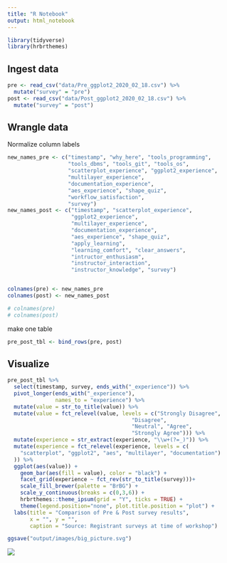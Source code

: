 ```yaml
---
title: "R Notebook"
output: html_notebook
---
```


```r
library(tidyverse)
library(hrbrthemes)
```

## Ingest data

```r
pre <- read_csv("data/Pre_ggplot2_2020_02_18.csv") %>%
  mutate("survey" = "pre")
post <- read_csv("data/Post_ggplot2_2020_02_18.csv") %>% 
  mutate("survey" = "post")
```

## Wrangle data

Normalize column labels

```r
new_names_pre <- c("timestamp", "why_here", "tools_programming", 
                   "tools_dbms", "tools_git", "tools_os", 
                   "scatterplot_experience", "ggplot2_experience", 
                   "multilayer_experience",
                   "documentation_experience", 
                   "aes_experience", "shape_quiz",
                   "workflow_satisfaction",
                   "survey")
new_names_post <- c("timestamp", "scatterplot_experience",
                    "ggplot2_experience",
                    "multilayer_experience",
                    "documentation_experience",
                    "aes_experience", "shape_quiz",
                    "apply_learning", 
                    "learning_comfort", "clear_answers",
                    "intructor_enthusiasm",
                    "instructor_interaction",
                    "instructor_knowledge", "survey")


colnames(pre) <- new_names_pre
colnames(post) <- new_names_post

# colnames(pre)
# colnames(post)


```

make one table

```r
pre_post_tbl <- bind_rows(pre, post)
```

## Visualize

```r
pre_post_tbl %>% 
  select(timestamp, survey, ends_with("_experience")) %>% 
  pivot_longer(ends_with("_experience"),
               names_to = "experience") %>% 
  mutate(value = str_to_title(value)) %>% 
  mutate(value = fct_relevel(value, levels = c("Strongly Disagree",
                                       "Disagree",
                                       "Neutral", "Agree", 
                                       "Strongly Agree"))) %>% 
  mutate(experience = str_extract(experience, "\\w+(?=_)")) %>% 
  mutate(experience = fct_relevel(experience, levels = c(
    "scatterplot", "ggplot2", "aes", "multilayer", "documentation")
  )) %>% 
  ggplot(aes(value)) +
    geom_bar(aes(fill = value), color = "black") +
    facet_grid(experience ~ fct_rev(str_to_title(survey)))+ 
    scale_fill_brewer(palette = "BrBG") + 
    scale_y_continuous(breaks = c(0,3,6)) +
    hrbrthemes::theme_ipsum(grid = "Y", ticks = TRUE) +
    theme(legend.position="none", plot.title.position = "plot") +
  labs(title = "Comparison of Pre & Post survey results",
       x = "", y = "",
       caption = "Source: Registrant surveys at time of workshop")

ggsave("output/images/big_picture.svg")
```


![](output/images/big_picture.svg)